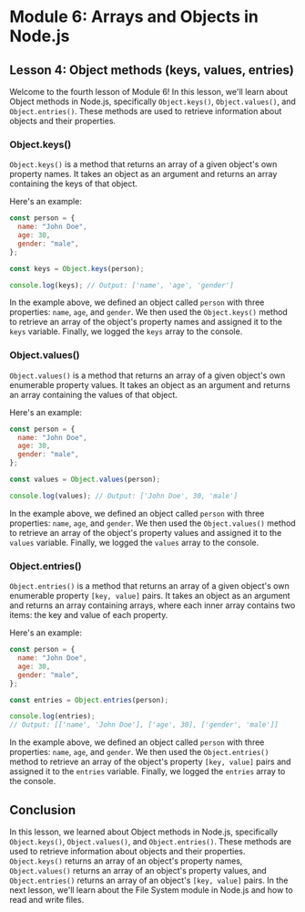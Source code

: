 # Module 6: Arrays and Objects in Node.js

## Lesson 4: Object methods (keys, values, entries)

Welcome to the fourth lesson of Module 6! In this lesson, we'll learn about Object methods in Node.js, specifically `Object.keys()`, `Object.values()`, and `Object.entries()`. These methods are used to retrieve information about objects and their properties.

### Object.keys()

`Object.keys()` is a method that returns an array of a given object's own property names. It takes an object as an argument and returns an array containing the keys of that object.

Here's an example:

```javascript
const person = {
  name: "John Doe",
  age: 30,
  gender: "male",
};

const keys = Object.keys(person);

console.log(keys); // Output: ['name', 'age', 'gender']
```

In the example above, we defined an object called `person` with three properties: `name`, `age`, and `gender`. We then used the `Object.keys()` method to retrieve an array of the object's property names and assigned it to the `keys` variable. Finally, we logged the `keys` array to the console.

### Object.values()

`Object.values()` is a method that returns an array of a given object's own enumerable property values. It takes an object as an argument and returns an array containing the values of that object.

Here's an example:

```javascript
const person = {
  name: "John Doe",
  age: 30,
  gender: "male",
};

const values = Object.values(person);

console.log(values); // Output: ['John Doe', 30, 'male']
```

In the example above, we defined an object called `person` with three properties: `name`, `age`, and `gender`. We then used the `Object.values()` method to retrieve an array of the object's property values and assigned it to the `values` variable. Finally, we logged the `values` array to the console.

### Object.entries()

`Object.entries()` is a method that returns an array of a given object's own enumerable property `[key, value]` pairs. It takes an object as an argument and returns an array containing arrays, where each inner array contains two items: the key and value of each property.

Here's an example:

```javascript
const person = {
  name: "John Doe",
  age: 30,
  gender: "male",
};

const entries = Object.entries(person);

console.log(entries);
// Output: [['name', 'John Doe'], ['age', 30], ['gender', 'male']]
```

In the example above, we defined an object called `person` with three properties: `name`, `age`, and `gender`. We then used the `Object.entries()` method to retrieve an array of the object's property `[key, value]` pairs and assigned it to the `entries` variable. Finally, we logged the `entries` array to the console.

## Conclusion

In this lesson, we learned about Object methods in Node.js, specifically `Object.keys()`, `Object.values()`, and `Object.entries()`. These methods are used to retrieve information about objects and their properties. `Object.keys()` returns an array of an object's property names, `Object.values()` returns an array of an object's property values, and `Object.entries()` returns an array of an object's `[key, value]` pairs. In the next lesson, we'll learn about the File System module in Node.js and how to read and write files.
